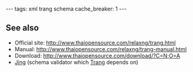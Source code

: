 ---
tags: xml trang schema
cache_breaker: 1
---
== See also ==

* Official site: http://www.thaiopensource.com/relaxng/trang.html
* Manual: http://www.thaiopensource.com/relaxng/trang-manual.html
* Download: http://www.thaiopensource.com/download/?C=N;O=A
* [[Jing]] (schema validator which [[Trang]] depends on)
